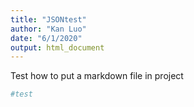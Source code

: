 ```yaml
---
title: "JSONtest"
author: "Kan Luo"
date: "6/1/2020"
output: html_document
---
```

Test how to put a markdown file in project  

```r
#test
```

